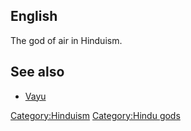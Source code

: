 ==English==
The god of air in Hinduism.

==See also==
*[[Vayu]]

[[Category:Hinduism]]
[[Category:Hindu gods]]